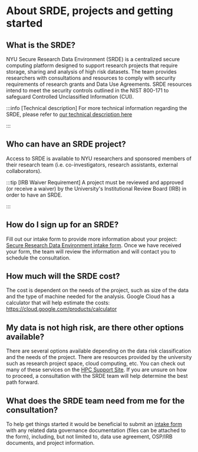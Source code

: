 # About SRDE, projects and getting started

## What is the SRDE?
NYU Secure Research Data Environment (SRDE) is a centralized secure computing platform designed to support research projects that require storage, sharing and analysis of high risk datasets. The team provides researchers with consultations and resources to comply with security requirements of research grants and Data Use Agreements. SRDE resources intend to meet the security controls outlined in the NIST 800-171 to safeguard Controlled Unclassified Information (CUI). 


:::info [Technical description]
For more technical information regarding the SRDE, please refer to [our technical description here](https://docs.google.com/document/d/1DB2eHL2Y6kd5fQWAif1QBgHbDBui1bpR_pjF_hcJIzI/edit?tab=t.0)

:::

## Who can have an SRDE project?

Access to SRDE is available to NYU researchers and sponsored members of their research team (i.e. co-investigators, research assistants, external collaborators).

:::tip [IRB Waiver Requirement]
A project must be reviewed and approved (or receive a waiver) by the University's Institutional Review Board (IRB) in order to have an SRDE.

:::

## How do I sign up for an SRDE?
Fill out our intake form to provide more information about your project: [Secure Research Data Environment intake form](https://nyu.qualtrics.com/jfe/form/SV_3Vok9ax87Bxxdsy). Once we have received your form, the team will review the information and will contact you to schedule the consultation.

## How much will the SRDE cost?
The cost is dependent on the needs of the project, such as size of the data and the type of machine needed for the analysis.  Google Cloud has a calculator that will help estimate the costs: https://cloud.google.com/products/calculator

## My data is not high risk, are there other options available?
There are several options available depending on the data risk classification and the needs of the project.  There are resources provided by the university such as research project space, cloud computing, etc. You can check out many of these services on the [HPC Support Site](../../hpc/01_getting_started). If you are unsure on how to proceed, a consultation with the SRDE team will help determine the best path forward.  

## What does the SRDE team need from me for the consultation?
To help get things started it would be beneficial to submit an [intake form](https://nyu.qualtrics.com/jfe/form/SV_3Vok9ax87Bxxdsy) with any related data governance documentation (files can be attached to the form), including, but not limited to, data use agreement, OSP/IRB documents, and project information.



